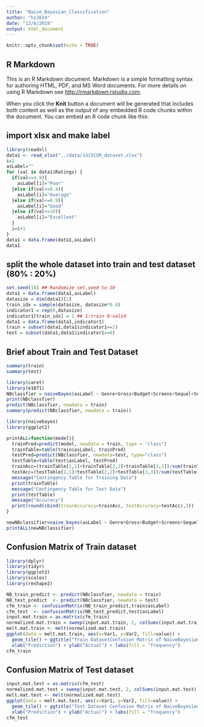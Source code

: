 ```yaml
---
title: "Naive_Bayesian_Classification"
author: "hz2619"
date: "12/8/2019"
output: html_document
---
```


```r
knitr::opts_chunk$set(echo = TRUE)
```

## R Markdown

This is an R Markdown document. Markdown is a simple formatting syntax for authoring HTML, PDF, and MS Word documents. For more details on using R Markdown see <http://rmarkdown.rstudio.com>.

When you click the **Knit** button a document will be generated that includes both content as well as the output of any embedded R code chunks within the document. You can embed an R code chunk like this:

## import xlsx and make label
```r
library(readxl)
data1 <- read_xlsx("../data/1415CSM_dataset.xlsx")
i=1
asLabel=""
for (val in data1$Ratings) {
  if(val<=4.9){
    asLabel[i]="Poor"
  }else if(val<=6.4){
    asLabel[i]="Average"
  }else if(val<=8.9){
    asLabel[i]="Good"
  }else if(val<=10){
    asLabel[i]="Excellent"
  }
  i=i+1
}
data1 = data.frame(data1,asLabel)
data1 
```

## split the whole dataset into train and test dataset (80% : 20%)
```r
set.seed(10) ## Randomize set.seed to 10
data1 = data.frame(data1,asLabel)
datasize = dim(data1)[1]
train_idx = sample(datasize, datasize*0.8)
indicator1 = rep(0,datasize)
indicator1[train_idx] = 1 ## 1:train 0:valid
data1 = data.frame(data1,indicator1)
train = subset(data1,data1$indicator1==1)
test = subset(data1,data1$indicator1==0)
```

## Brief about Train and Test Dataset
```r
summary(train)
summary(test)
```
```r
library(caret)
library(e1071)
NBclassfier = naiveBayes(asLabel ~ Genre+Gross+Budget+Screens+Sequel+Sentiment+Views+Likes+Dislikes+Comments+Aggregate.Followers, data = train)
print(NBclassfier)
predict(NBclassfier, newdata = train)
summary(predict(NBclassfier, newdata = train))
```
```r
library(naivebayes)
library(ggplot2)

printALL=function(model){
  trainPred=predict(model, newdata = train, type = "class")
  trainTable=table(train$asLabel, trainPred)
  testPred=predict(NBclassfier, newdata=test, type="class")
  testTable=table(test$asLabel, testPred)
  trainAcc=(trainTable[1,1]+trainTable[2,2]+trainTable[3,3])/sum(trainTable)
  testAcc=(testTable[1,1]+testTable[2,2]+testTable[3,3])/sum(testTable)
  message("Contingency Table for Training Data")
  print(trainTable)
  message("Contingency Table for Test Data")
  print(testTable)
  message("Accuracy")
  print(round(cbind(trainAccuracy=trainAcc, testAccuracy=testAcc),3))
}

newNBclassifier=naive_bayes(asLabel ~ Genre+Gross+Budget+Screens+Sequel+Sentiment+Views+Likes+Dislikes+Comments+Aggregate.Followers,usekernel=T, data=train)
printALL(newNBclassifier)
```
## Confusion Matrix of Train dataset
```r
library(dplyr)
library(tidyr)
library(ggplot2)
library(scales)
library(reshape2)

NB_train_predict <- predict(NBclassfier, newdata = train)
NB_test_predict  <- predict(NBclassfier, newdata = test)
cfm_train <- confusionMatrix(NB_train_predict,train$asLabel)
cfm_test  <- confusionMatrix(NB_test_predict,test$asLabel)
input.mat.train = as.matrix(cfm_train)
normalized.mat.train = sweep(input.mat.train, 2, colSums(input.mat.train), "/" )
melt.mat.train <- melt(normalized.mat.train)
ggplot(data = melt.mat.train, aes(x=Var1, y=Var2, fill=value)) + 
  geom_tile() + ggtitle("Train DatasetConfusion Matrix of NaiveBayesian") +
  xlab("Prediction") + ylab("Actual") + labs(fill = "frequency")
cfm_train
```
## Confusion Matrix of Test dataset
```r
input.mat.test = as.matrix(cfm_test)
normalized.mat.test = sweep(input.mat.test, 2, colSums(input.mat.test), "/" )
melt.mat.test <- melt(normalized.mat.test)
ggplot(data = melt.mat.test, aes(x=Var1, y=Var2, fill=value)) + 
  geom_tile() + ggtitle("Test Dataset Confusion Matrix of NaiveBayesian") +
  xlab("Prediction") + ylab("Actual") + labs(fill = "frequency")
cfm_test
```


